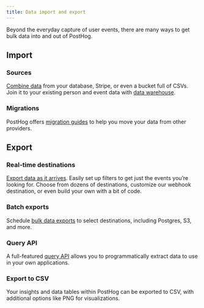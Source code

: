 ```yaml
---
title: Data import and export
---
```


Beyond the everyday capture of user events, there are many ways to get bulk data into and out of PostHog.

## Import

### Sources

[Combine data](/docs/cdp/sources) from your database, Stripe, or even a bucket full of CSVs. Join it to your existing person and event data with [data warehouse](/docs/data-warehouse).

### Migrations

PostHog offers [migration guides](/docs/migrate) to help you move your data from other providers.

## Export

### Real-time destinations

[Export data as it arrives](/docs/cdp/destinations). Easily set up filters to get just the events you’re looking for. Choose from dozens of destinations, customize our webhook destination, or even build your own with a bit of code.

### Batch exports

Schedule [bulk data exports](/docs/cdp/batch-exports) to select destinations, including Postgres, S3, and more.

### Query API

A full-featured [query API](/docs/api/query) allows you to programmatically extract data to use in your own applications.

### Export to CSV

Your insights and data tables within PostHog can be exported to CSV, with additional options like PNG for visualizations.